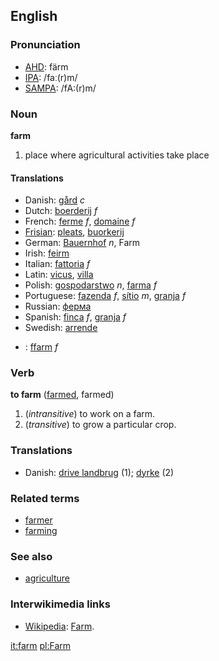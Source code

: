 ==English==
===Pronunciation===
*[[w:AHD|AHD]]: färm
*[[w:IPA|IPA]]: /faː(r)m/
*[[w:SAMPA|SAMPA]]: /fA:(r)m/

===Noun===
'''farm'''

# place where agricultural activities take place

====Translations====
* Danish: [[gård]] ''c''
*Dutch: [[boerderij]] ''f''
*French: [[ferme]] ''f'', [[domaine]] ''f''
*[[Frisian]]: [[pleats]], [[buorkerij]]
*German: [[Bauernhof]] ''n'', Farm
*Irish: [[feirm]]
*Italian: [[fattoria]] ''f''
*Latin: [[vicus]], [[villa]]
*Polish: [[gospodarstwo]] ''n'', [[farma]] ''f''
*Portuguese: [[fazenda]] ''f'', [[sítio]] ''m'', [[granja]] ''f''
*Russian: [[ферма]]
*Spanish: [[finca]] ''f'', [[granja]] ''f''
*Swedish: [[arrende]]
*{{cy}}: [[ffarm]] ''f''

===Verb===
'''to farm''' ([[farmed]], farmed)

# (''intransitive'') to work on a farm.
# (''transitive'') to grow a particular crop.

===Translations===
* Danish: [[drive landbrug]] (1); [[dyrke]] (2)

===Related terms===
*[[farmer]]
*[[farming]]

===See also===
*[[agriculture]]

=== Interwikimedia links ===
*[[Wikipedia]]: [[W:Farm|Farm]].

[[it:farm]]
[[pl:Farm]]